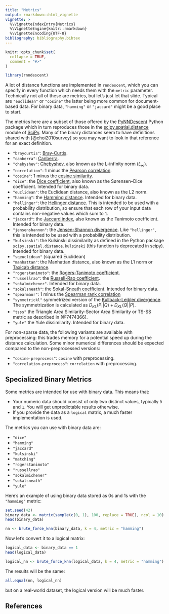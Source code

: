 ```yaml
---
title: "Metrics"
output: rmarkdown::html_vignette
vignette: >
  %\VignetteIndexEntry{Metrics}
  %\VignetteEngine{knitr::rmarkdown}
  %\VignetteEncoding{UTF-8}
bibliography: bibliography.bibtex
---
```


```r
knitr::opts_chunk$set(
  collapse = TRUE,
  comment = "#>"
)
```

```r
library(rnndescent)
```

A lot of distance functions are implemented in `rnndescent`, which you can
specify in every function which needs them with the `metric` parameter.
Technically not all of these are metrics, but let's just let that slide. Typical
are `"euclidean"` or `"cosine"` the latter being more common for document-based
data. For binary data, `"hamming"` or `"jaccard"` might be a good place to
start.

The metrics here are a subset of those offered by the
[PyNNDescent](https://github.com/lmcinnes/pynndescent/tree/master) Python
package which in turn reproduces those in the
[scipy.spatial.distance](https://docs.scipy.org/doc/scipy/reference/spatial.distance.html#module-scipy.spatial.distance)
module of [SciPy](https://scipy.org/). Many of the binary distances seem to have
definitions shared with [@choi2010survey] so you may want to look in that
reference for an exact definition.

* `"braycurtis"`: [Bray-Curtis](https://en.wikipedia.org/wiki/Bray%E2%80%93Curtis_dissimilarity).
* `"canberra"`: [Canberra](https://en.wikipedia.org/wiki/Canberra_distance).
* `"chebyshev"`: [Chebyshev](https://en.wikipedia.org/wiki/Chebyshev_distance),
also known as the L-infinity norm ($L_\infty$).
* `"correlation"`: 1 minus the [Pearson correlation](https://en.wikipedia.org/wiki/Pearson_correlation_coefficient).
* `"cosine"`: 1 minus the [cosine similarity](https://en.wikipedia.org/wiki/Cosine_similarity).
* `"dice"`: the [Dice coefficient](https://en.wikipedia.org/wiki/S%C3%B8rensen%E2%80%93Dice_coefficient),
also known as the Sørensen–Dice coefficient. Intended for binary data.
* `"euclidean"`: the Euclidean distance, also known as the L2 norm.
* `"hamming"`: the [Hamming distance](https://en.wikipedia.org/wiki/Hamming_distance). 
Intended for binary data.
* `"hellinger"`: the [Hellinger distance](https://en.wikipedia.org/wiki/Hellinger_distance).
This is intended to be used with a probability distribution, so ensure that each 
row of your input data contains non-negative values which sum to `1`.
* `"jaccard"`: the [Jaccard index](https://en.wikipedia.org/wiki/Jaccard_index),
also known as the Tanimoto coefficient. Intended for binary data.
* `"jensenshannon"`: the [Jensen-Shannon divergence](https://en.wikipedia.org/wiki/Jensen%E2%80%93Shannon_divergence). 
Like `"hellinger"`, this is intended to be used with a probability distribution.
* `"kulsinski"`: the Kulsinski dissimilarity as defined in the Python package `scipy.spatial.distance.kulsinski` (this function is deprecated in scipy).
Intended for binary data.
* `"sqeuclidean"` (squared Euclidean)
* `"manhattan"`: the Manhattan distance, also known as the L1 norm or [Taxicab distance](https://en.wikipedia.org/wiki/Taxicab_geometry).
* `"rogerstanimoto"`: the [Rogers-Tanimoto coefficient](https://en.wikipedia.org/wiki/Qualitative_variation#Rogers%E2%80%93Tanimoto_coefficient).
* `"russellrao"`: the [Russell-Rao coefficient](https://en.wikipedia.org/wiki/Qualitative_variation#Russel%E2%80%93Rao_coefficient).
* `"sokalmichener"`. Intended for binary data.
* `"sokalsneath"`: the [Sokal-Sneath coefficient](https://en.wikipedia.org/wiki/Qualitative_variation#Sokal%E2%80%93Sneath_coefficient).
Intended for binary data.
* `"spearmanr"`: 1 minus the [Spearman rank correlation](https://en.wikipedia.org/wiki/Spearman%27s_rank_correlation_coefficient)
* `"symmetrickl"` symmetrized version of the [Kullback-Leibler divergence](https://en.wikipedia.org/wiki/Kullback%E2%80%93Leibler_divergence).
The symmetrization is calculated as $D_{KL}(P||Q) + D_{KL}(Q||P)$.
* `"tsss"` the Triangle Area Similarity-Sector Area Similarity or TS-SS metric 
as described in [@7474366].
* `"yule"` the Yule dissimilarity. Intended for binary data.

For non-sparse data, the following variants are available with preprocessing:
this trades memory for a potential speed up during the distance calculation.
Some minor numerical differences should be expected compared to the
non-preprocessed versions:

* `"cosine-preprocess"`: `cosine` with preprocessing.
* `"correlation-preprocess"`: `correlation` with preprocessing.

## Specialized Binary Metrics

Some metrics are intended for use with binary data. This means that:

* Your numeric data should consist of only two distinct values, typically
`0` and `1`. You will get unpredictable results otherwise.
* If you provide the data as a `logical` matrix, a much faster implementation
is used.

The metrics you can use with binary data are:

* `"dice"`
* `"hamming"`
* `"jaccard"`
* `"kulsinski"`
* `"matching"`
* `"rogerstanimoto"`
* `"russellrao"`
* `"sokalmichener"`
* `"sokalsneath"`
* `"yule"`

Here's an example of using binary data stored as 0s and 1s with the `"hamming"`
metric:

```r
set.seed(42)
binary_data <- matrix(sample(c(0, 1), 100, replace = TRUE), ncol = 10)
head(binary_data)
```

```r
nn <- brute_force_knn(binary_data, k = 4, metric = "hamming")
```

Now let's convert it to a logical matrix:

```r
logical_data <- binary_data == 1
head(logical_data)
```

```r
logical_nn <- brute_force_knn(logical_data, k = 4, metric = "hamming")
```

The results will be the same:

```r
all.equal(nn, logical_nn)
```

but on a real-world dataset, the logical version will be much faster.

## References

